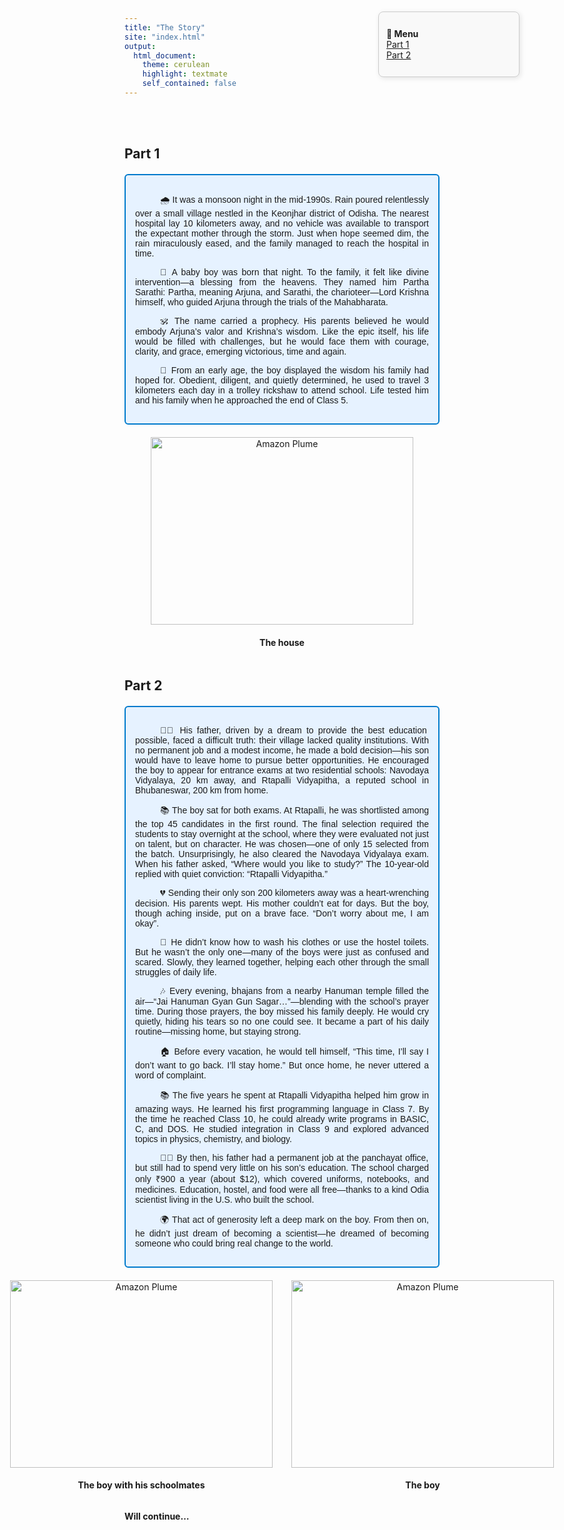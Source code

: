 ```yaml
---
title: "The Story"
site: "index.html"
output:
  html_document:
    theme: cerulean
    highlight: textmate
    self_contained: false
---
```

<br><br>

<!-- Floating menu in top-right corner -->
<div style="
  position: fixed;
  top: 60px;
  right: 100px;
  background-color: #f9f9f9;
  border: 1px solid #ccc;
  padding: 12px;
  z-index: 9999;
  box-shadow: 2px 2px 8px rgba(0,0,0,0.1);
  font-size: 14px;
  border-radius: 8px;
  width: 200px;
">

<b>📌 Menu</b><br>
<a href="#Part 1"> Part 1</a><br>
<a href="#Part 2"> Part 2</a><br>
</div>


<a name="Part 1"></a>

## Part 1

<div style="border: 2px solid #007acc; font-family: 'Arial';border-radius: 6px; padding: 15px; background-color: #e6f2ff; margin: 20px 0; max-width: 1000px;text-align: justify;text-indent: 40px;">


🌧️ It was a monsoon night in the mid-1990s. Rain poured relentlessly over a small village nestled in the Keonjhar district of Odisha. The nearest hospital lay 10 kilometers away, and no vehicle was available to transport the expectant mother through the storm. Just when hope seemed dim, the rain miraculously eased, and the family managed to reach the hospital in time.

👶 A baby boy was born that night. To the family, it felt like divine intervention—a blessing from the heavens. They named him Partha Sarathi: Partha, meaning Arjuna, and Sarathi, the charioteer—Lord Krishna himself, who guided Arjuna through the trials of the Mahabharata.

🕉️ The name carried a prophecy. His parents believed he would embody Arjuna’s valor and Krishna’s wisdom. Like the epic itself, his life would be filled with challenges, but he would face them with courage, clarity, and grace, emerging victorious, time and again.

🧠 From an early age, the boy displayed the wisdom his family had hoped for. Obedient, diligent, and quietly determined, he used to travel 3 kilometers each day in a trolley rickshaw to attend school. Life tested him and his family when he approached the end of Class 5.
</div>

<div style="display: flex; justify-content: center; gap: 30px; margin-top: 20px;">

 <!-- Image 1 -->
 <div style="text-align: center;">
  <img src="images/mine/house1.jpg" alt="Amazon Plume" width="420" height="300">
    <h4>The house</h4>
 </div>

</div>


<a name="Part 2"></a>

## Part 2

<div style="border: 2px solid #007acc; font-family: 'Arial';border-radius: 6px; padding: 15px; background-color: #e6f2ff; margin: 20px 0; max-width: 1000px;text-align: justify;text-indent: 40px;">


👨‍👦 His father, driven by a dream to provide the best education possible, faced a difficult truth: their village lacked quality institutions. With no permanent job and a modest income, he made a bold decision—his son would have to leave home to pursue better opportunities. He encouraged the boy to appear for entrance exams at two residential schools: Navodaya Vidyalaya, 20 km away, and Rtapalli Vidyapitha, a reputed school in Bhubaneswar, 200 km from home.

📚 The boy sat for both exams. At Rtapalli, he was shortlisted among the top 45 candidates in the first round. The final selection required the students to stay overnight at the school, where they were evaluated not just on talent, but on character. He was chosen—one of only 15 selected from the batch. Unsurprisingly, he also cleared the Navodaya Vidyalaya exam.
When his father asked, “Where would you like to study?”
The 10-year-old replied with quiet conviction: “Rtapalli Vidyapitha.”

💔 Sending their only son 200 kilometers away was a heart-wrenching decision. His parents wept. His mother couldn’t eat for days. But the boy, though aching inside, put on a brave face. “Don’t worry about me, I am okay”.

🧺 He didn’t know how to wash his clothes or use the hostel toilets. But he wasn’t the only one—many of the boys were just as confused and scared. Slowly, they learned together, helping each other through the small struggles of daily life.

🎶 Every evening, bhajans from a nearby Hanuman temple filled the air—“Jai Hanuman Gyan Gun Sagar…”—blending with the school’s prayer time. During those prayers, the boy missed his family deeply. He would cry quietly, hiding his tears so no one could see. It became a part of his daily routine—missing home, but staying strong.

🏠 Before every vacation, he would tell himself, “This time, I’ll say I don’t want to go back. I’ll stay home.”
But once home, he never uttered a word of complaint.

📚 The five years he spent at Rtapalli Vidyapitha helped him grow in amazing ways. He learned his first programming language in Class 7. By the time he reached Class 10, he could already write programs in BASIC, C, and DOS. He studied integration in Class 9 and explored advanced topics in physics, chemistry, and biology.

👨‍👦 By then, his father had a permanent job at the panchayat office, but still had to spend very little on his son’s education. The school charged only ₹900 a year (about $12), which covered uniforms, notebooks, and medicines. Education, hostel, and food were all free—thanks to a kind Odia scientist living in the U.S. who built the school.

🌍 That act of generosity left a deep mark on the boy. From then on, he didn’t just dream of becoming a scientist—he dreamed of becoming someone who could bring real change to the world.

</div>


<div style="display: flex; justify-content: center; gap: 30px; margin-top: 20px;">

 <!-- Image 1 -->
 <div style="text-align: center;">
  <img src="images/mine/rta1.jpg" alt="Amazon Plume" width="420" height="300">
    <h4>The boy with his schoolmates</h4>
 </div>
 
  <!-- Image 1 -->
 <div style="text-align: center;">
  <img src="images/mine/child1.jpg" alt="Amazon Plume" width="420" height="300">
    <h4>The boy</h4>
 </div>

</div>

**Will continue...**


